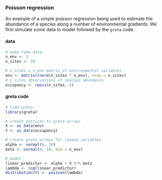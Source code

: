 ### Poisson regression

An example of a simple poisson regression being used to estimate the abundance of a species along a number of environmental gradients. We first simulate some data to model followed by the `greta` code.

#### data
<div class="data">
```r
# make fake data
n_env <- 3
n_sites <- 20

# n_sites x n_env matrix of environmental variables
env <- matrix(rnorm(n_sites * n_env), nrow = n_sites) 
# n_sites observations of species abundance
occupancy <- rpois(n_sites, 5) 
```
</div>

#### greta code
```r
# load greta
library(greta)

# create matrices to greta arrays
X <- as_data(env)
Y <- as_data(occupancy)

# create greta arrays for random variables
alpha <- normal(0, 10)
beta <- normal(0, 10, dim = n_env)

# model
linear_predictor <- alpha + X %*% beta
lambda <- log(linear_predictor)
distribution(Y) <- poisson(lambda)
```
